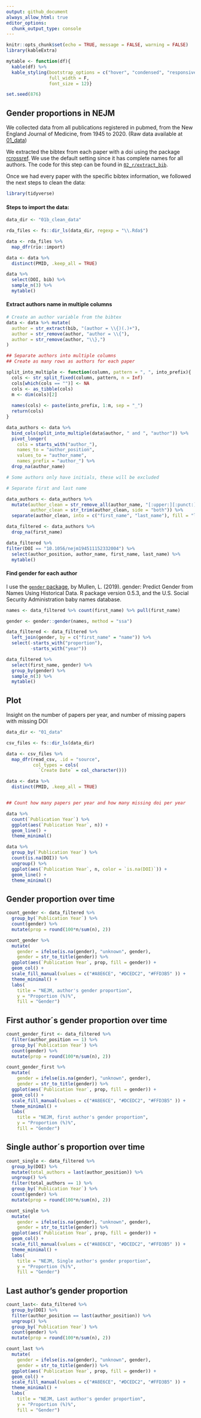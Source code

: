 ```yaml
---
output: github_document
always_allow_html: true
editor_options: 
  chunk_output_type: console
---
```


```r
knitr::opts_chunk$set(echo = TRUE, message = FALSE, warning = FALSE)
library(kableExtra)

mytable <- function(df){
  kable(df) %>%
  kable_styling(bootstrap_options = c("hover", "condensed", "responsive"),
                full_width = F,
                font_size = 12)}

set.seed(876)
```
## Gender proportions in NEJM

We collected data from all publications registered in pubmed, from the New England Journal of Medicine, from 1945 to 2020. (Raw data available at [01_data]())

We extracted the bibtex from each paper with a doi using the package [rcrossref](https://github.com/ropensci/rcrossref). We use the default setting since it has complete names for all authors. The code for this step can be found in [`02_r/extract_bib`]().

Once we had every paper with the specific bibtex information, we followed the next steps to clean the data: 

```r
library(tidyverse)
```

#### Steps to import the data:
```r

data_dir <- "01b_clean_data"

rda_files <- fs::dir_ls(data_dir, regexp = "\\.Rda$")

data <- rda_files %>% 
  map_dfr(rio::import)

data <- data %>% 
  distinct(PMID, .keep_all = TRUE)

data %>% 
  select(DOI, bib) %>% 
  sample_n(3) %>% 
  mytable()

```

#### Extract authors name in multiple columns 

```r
# Create an author variable from the bibtex
data <- data %>% mutate(
  author = str_extract(bib, "(author = \\{)(.)+"),
  author = str_remove(author, "author = \\{"),
  author = str_remove(author, "\\},")
)

## Separate authors into multiple columns
## Create as many rows as authors for each paper

split_into_multiple <- function(column, pattern = ", ", into_prefix){
  cols <- str_split_fixed(column, pattern, n = Inf)
  cols[which(cols == "")] <- NA
  cols <- as_tibble(cols)
  m <- dim(cols)[2]
  
  names(cols) <- paste(into_prefix, 1:m, sep = "_")
  return(cols)
}

data_authors <- data %>% 
  bind_cols(split_into_multiple(data$author, " and ", "author")) %>% 
  pivot_longer(
    cols = starts_with("author_"),
    names_to = "author_position",
    values_to = "author_name",
    names_prefix = "author_") %>% 
  drop_na(author_name)

# Some authors only have initials, these will be excluded

# Separate first and last name

data_authors <- data_authors %>% 
  mutate(author_clean = str_remove_all(author_name, "[:upper:][:punct:]"),
         author_clean = str_trim(author_clean, side = "both")) %>% 
  separate(author_clean, into = c("first_name", "last_name"), fill = "left")

data_filtered <- data_authors %>% 
  drop_na(first_name) 

data_filtered %>% 
filter(DOI == "10.1056/nejm194511152332004") %>% 
  select(author_position, author_name, first_name, last_name) %>% 
  mytable()
```

#### Find gender for each author

I use the [`gender` package](https://github.com/ropensci/gender), by Mullen, L. (2019). gender: Predict Gender from Names Using Historical Data. R package version 0.5.3, 
and the U.S. Social Security Administration baby names database.

```r
names <- data_filtered %>% count(first_name) %>% pull(first_name)

gender <- gender::gender(names, method = "ssa")

data_filtered <- data_filtered %>% 
  left_join(gender, by = c("first_name" = "name")) %>% 
  select(-starts_with("proportion"),
         -starts_with("year"))

data_filtered %>% 
  select(first_name, gender) %>% 
  group_by(gender) %>% 
  sample_n(3) %>% 
  mytable()
```

## Plot

Insight on the number of papers per year, and number of missing papers with missing DOI

```r
data_dir <- "01_data"

csv_files <- fs::dir_ls(data_dir)

data <- csv_files %>% 
  map_dfr(read_csv, .id = "source",
          col_types = cols(
            `Create Date` = col_character()))

data <- data %>% 
  distinct(PMID, .keep_all = TRUE)


## Count how many papers per year and how many missing doi per year

data %>% 
  count(`Publication Year`) %>% 
  ggplot(aes(`Publication Year`, n)) +
  geom_line() +
  theme_minimal()

data %>% 
  group_by(`Publication Year`) %>% 
  count(is.na(DOI)) %>% 
  ungroup() %>% 
  ggplot(aes(`Publication Year`, n, color = `is.na(DOI)`)) +
  geom_line() +
  theme_minimal()

```

## Gender proportion over time


```r
count_gender <- data_filtered %>% 
  group_by(`Publication Year`) %>% 
  count(gender) %>% 
  mutate(prop = round(100*n/sum(n), 2))

count_gender %>% 
  mutate(
    gender = ifelse(is.na(gender), "unknown", gender), 
    gender = str_to_title(gender)) %>% 
  ggplot(aes(`Publication Year`, prop, fill = gender)) +
  geom_col() +
  scale_fill_manual(values = c("#A8E6CE", "#DCEDC2", "#FFD3B5" )) +
  theme_minimal() +
  labs(
    title = "NEJM, author's gender proportion",
    y = "Proportion (%)%",
    fill = "Gender")

```

## First author´s gender proportion over time

```r
count_gender_first <- data_filtered %>% 
  filter(author_position == 1) %>% 
  group_by(`Publication Year`) %>% 
  count(gender) %>% 
  mutate(prop = round(100*n/sum(n), 2))

count_gender_first %>% 
  mutate(
    gender = ifelse(is.na(gender), "unknown", gender), 
    gender = str_to_title(gender)) %>% 
  ggplot(aes(`Publication Year`, prop, fill = gender)) +
  geom_col() +
  scale_fill_manual(values = c("#A8E6CE", "#DCEDC2", "#FFD3B5" )) +
  theme_minimal() +
  labs(
    title = "NEJM, first author's gender proportion",
    y = "Proportion (%)%",
    fill = "Gender")
```

## Single author´s proportion over time

```r
count_single <- data_filtered %>% 
  group_by(DOI) %>% 
  mutate(total_authors = last(author_position)) %>%
  ungroup() %>% 
  filter(total_authors == 1) %>% 
  group_by(`Publication Year`) %>% 
  count(gender) %>% 
  mutate(prop = round(100*n/sum(n), 2))

count_single %>% 
  mutate(
    gender = ifelse(is.na(gender), "unknown", gender), 
    gender = str_to_title(gender)) %>% 
  ggplot(aes(`Publication Year`, prop, fill = gender)) +
  geom_col() +
  scale_fill_manual(values = c("#A8E6CE", "#DCEDC2", "#FFD3B5" )) +
  theme_minimal() +
  labs(
    title = "NEJM, Single author's gender proportion",
    y = "Proportion (%)%",
    fill = "Gender")

```

## Last author's gender proportion 

```r
count_last<- data_filtered %>% 
  group_by(DOI) %>% 
  filter(author_position == last(author_position)) %>%
  ungroup() %>% 
  group_by(`Publication Year`) %>% 
  count(gender) %>% 
  mutate(prop = round(100*n/sum(n), 2))

count_last %>% 
  mutate(
    gender = ifelse(is.na(gender), "unknown", gender), 
    gender = str_to_title(gender)) %>% 
  ggplot(aes(`Publication Year`, prop, fill = gender)) +
  geom_col() +
  scale_fill_manual(values = c("#A8E6CE", "#DCEDC2", "#FFD3B5" )) +
  theme_minimal() +
  labs(
    title = "NEJM, Last author's gender proportion",
    y = "Proportion (%)%",
    fill = "Gender")
```

